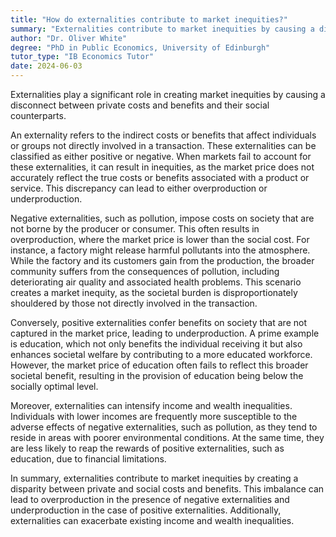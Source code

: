 ```yaml
---
title: "How do externalities contribute to market inequities?"
summary: "Externalities contribute to market inequities by causing a divergence between private costs/benefits and social costs/benefits."
author: "Dr. Oliver White"
degree: "PhD in Public Economics, University of Edinburgh"
tutor_type: "IB Economics Tutor"
date: 2024-06-03
---
```


Externalities play a significant role in creating market inequities by causing a disconnect between private costs and benefits and their social counterparts.

An externality refers to the indirect costs or benefits that affect individuals or groups not directly involved in a transaction. These externalities can be classified as either positive or negative. When markets fail to account for these externalities, it can result in inequities, as the market price does not accurately reflect the true costs or benefits associated with a product or service. This discrepancy can lead to either overproduction or underproduction.

Negative externalities, such as pollution, impose costs on society that are not borne by the producer or consumer. This often results in overproduction, where the market price is lower than the social cost. For instance, a factory might release harmful pollutants into the atmosphere. While the factory and its customers gain from the production, the broader community suffers from the consequences of pollution, including deteriorating air quality and associated health problems. This scenario creates a market inequity, as the societal burden is disproportionately shouldered by those not directly involved in the transaction.

Conversely, positive externalities confer benefits on society that are not captured in the market price, leading to underproduction. A prime example is education, which not only benefits the individual receiving it but also enhances societal welfare by contributing to a more educated workforce. However, the market price of education often fails to reflect this broader societal benefit, resulting in the provision of education being below the socially optimal level.

Moreover, externalities can intensify income and wealth inequalities. Individuals with lower incomes are frequently more susceptible to the adverse effects of negative externalities, such as pollution, as they tend to reside in areas with poorer environmental conditions. At the same time, they are less likely to reap the rewards of positive externalities, such as education, due to financial limitations.

In summary, externalities contribute to market inequities by creating a disparity between private and social costs and benefits. This imbalance can lead to overproduction in the presence of negative externalities and underproduction in the case of positive externalities. Additionally, externalities can exacerbate existing income and wealth inequalities.
    
